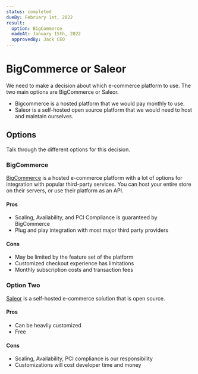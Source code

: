 ```yaml
---
status: completed
dueBy: February 1st, 2022
result:
  option: BigCommerce
  madeAt: January 15th, 2022
  approvedBy: Jack CEO
---
```


# BigCommerce or Saleor

We need to make a decision about which e-commerce platform to use. The two main options are BigCommerce or Saleor.

- Bigcommerce is a hosted platform that we would pay monthly to use.
- Saleor is a self-hosted open source platform that we would need to host and maintain ourselves.

## Options

Talk through the different options for this decision.

### BigCommerce

[BigCommerce](https://bigcommerce.com) is a hosted e-commerce platform with a lot of options for integration with popular third-party services. You can host your entire store on their servers, or use their platform as an API.

#### Pros

- Scaling, Availability, and PCI Compliance is guaranteed by BigCommerce
- Plug and play integration with most major third party providers

#### Cons

- May be limited by the feature set of the platform
- Customized checkout experience has limitations
- Monthly subscription costs and transaction fees

### Option Two

[Saleor](https://www.saleor.io) is a self-hosted e-commerce solution that is open source.

#### Pros

- Can be heavily customized
- Free

#### Cons

- Scaling, Availability, PCI compliance is our responsibility
- Customizations will cost developer time and money

